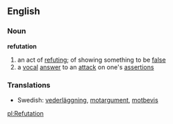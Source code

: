 ==English==
===Noun===
'''refutation'''
# an act of [[refuting]]; of showing something to be [[false]]
# a [[vocal]] [[answer]] to an [[attack]] on one's [[assertion]]s

===Translations===
*Swedish: [[vederläggning]], [[motargument]], [[motbevis]]

[[pl:Refutation]]